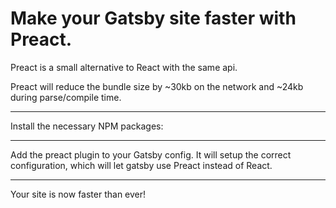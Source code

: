 # Make your Gatsby site faster with Preact.

Preact is a small alternative to React with the same api.

Preact will reduce the bundle size by ~30kb on the network and ~24kb during parse/compile time.

---

Install the necessary NPM packages:

<NPMPackage name="gatsby-plugin-preact" />
<NPMPackage name="preact" />
<NPMPackage name="preact-render-to-string" />

---

Add the preact plugin to your Gatsby config. It will setup the correct configuration, which will let gatsby use Preact instead of React.

<GatsbyPlugin
  name="gatsby-plugin-preact"
/>

---

Your site is now faster than ever!
